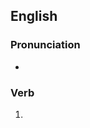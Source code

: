 ==English==
===Pronunciation===
*{{IPA|ɜɽ̃ɻˌˈstænd̚}}
===Verb===
{{en-verb|unnerstands|unnerstanding|unnerstood}}
#{{eye dialect|understand}}